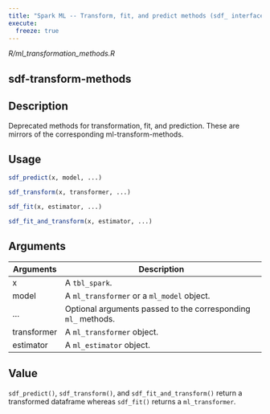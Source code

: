 ```yaml
---
title: "Spark ML -- Transform, fit, and predict methods (sdf_ interface)"
execute:
  freeze: true
---
```


*R/ml_transformation_methods.R*

## sdf-transform-methods

## Description
Deprecated methods for transformation, fit, and prediction. These are mirrors of the corresponding ml-transform-methods. 


## Usage
```r
sdf_predict(x, model, ...) 

sdf_transform(x, transformer, ...) 

sdf_fit(x, estimator, ...) 

sdf_fit_and_transform(x, estimator, ...) 
```

## Arguments
|Arguments|Description|
|---|---|
| x | A `tbl_spark`. |
| model | A `ml_transformer` or a `ml_model` object. |
| ... | Optional arguments passed to the corresponding `ml_` methods. |
| transformer | A `ml_transformer` object. |
| estimator | A `ml_estimator` object. |



## Value
`sdf_predict()`, `sdf_transform()`, and `sdf_fit_and_transform()` return a transformed dataframe whereas `sdf_fit()` returns a `ml_transformer`. 




